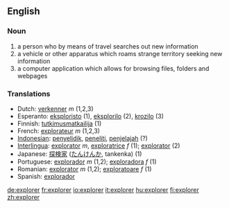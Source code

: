 ==English==

===Noun===
{{en-noun-reg}}

# a person who by means of travel searches out new information 
# a vehicle or other apparatus which roams strange territory seeking new information
# a computer application which allows for browsing files, folders and webpages

=== Translations ===
*Dutch: [[verkenner]] ''m'' (1,2,3)
*Esperanto: [[eksploristo]] (1), [[eksplorilo]] (2), [[krozilo]] (3)
*Finnish: [[tutkimusmatkailija]] (1)
*French: [[explorateur]] ''m'' (1,2,3)
*[[Indonesian]]: [[selidik|penyelidik]], [[teliti|peneliti]], [[jelajah|penjelajah]] (?)
*[[Interlingua]]: [[explorator]] ''m'', [[exploratrice]] ''f'' (1); [[explorator]] (2)
*Japanese: [[探検家]] ([[たんけんか]], tankenka) (1)
*Portuguese: [[explorador]] ''m'' (1,2); [[exploradora]] ''f'' (1)
*Romanian: [[explorator]] ''m'' (1,2); [[exploratoare]] ''f'' (1)
*Spanish: [[explorador]]

[[de:explorer]]
[[fr:explorer]]
[[io:explorer]]
[[it:explorer]]
[[hu:explorer]]
[[fi:explorer]]
[[zh:explorer]]